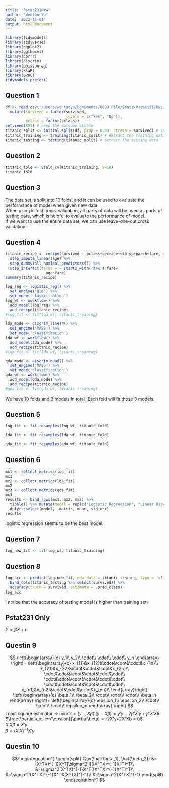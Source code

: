 ```yaml
---
title: "Pstat231HW4"
author: "Wentao Yu"
date: '2022-11-01'
output: html_document
---
```

```r
library(tidymodels)
library(tidyverse)
library(ggplot2)
library(ggthemes)
library(corrr)
library(discrim)
library(poissonreg)
library(klaR)
library(pROC)
tidymodels_prefer()
```
## Question 1
```r
df <- read.csv('/Users/wentaoyu/Documents/UCSB File/Stats/Pstat131/HWs/homework-3/data/titanic.csv') %>%
  mutate(survived = factor(survived, 
                           levels = c("Yes", "No")),
         pclass = factor(pclass))
set.seed(891) # keep the outcome stable
titanic_split <- initial_split(df, prop = 0.80, strata = survived) # split the data and stratified on survived
titanic_training <- training(titanic_split) # extract the training data
titanic_testing <- testing(titanic_split) # extract the testing data
```

## Question 2
```r
titanic_fold <- vfold_cv(titanic_training, v=10)
titanic_fold
```

## Question 3
The data set is split into 10 folds, and it can be used to evaluate the performance of model when given new data. \
When using k-fold cross-validation, all parts of data will be used as parts of testing data, which is helpful to evaluate the performance of model. \
If we want to use the entire data set, we can use leave-one-out cross validation. 

## Question 4
```r
titanic_recipe <- recipe(survived ~ pclass+sex+age+sib_sp+parch+fare, data = titanic_training) %>%
  step_impute_linear(age) %>%
  step_dummy(all_nominal_predictors()) %>% 
  step_interact(terms = ~ starts_with('sex'):fare+
                  age:fare)
summary(titanic_recipe)
```
```r
log_reg <- logistic_reg() %>% 
  set_engine('glm') %>% 
  set_mode('classification')
log_wf <- workflow() %>% 
  add_model(log_reg) %>% 
  add_recipe(titanic_recipe)
#log_fit <- fit(log_wf, titanic_training)
```
```r
lda_mode <- discrim_linear() %>% 
  set_engine('MASS') %>% 
  set_mode('classification')
lda_wf <- workflow() %>% 
  add_model(lda_mode) %>% 
  add_recipe(titanic_recipe)
#lda_fit <- fit(lda_wf, titanic_training)
```
```r
qda_mode <- discrim_quad() %>% 
  set_engine('MASS') %>% 
  set_mode('classification')
qda_wf <- workflow() %>% 
  add_model(qda_mode) %>% 
  add_recipe(titanic_recipe)
#qda_fit <- fit(qda_wf, titanic_training)
```
We have 10 folds and 3 models in total. Each fold will fit those 3 models. 

## Question 5
```r
log_fit <- fit_resamples(log_wf, titanic_fold)
```
```r
lda_fit <- fit_resamples(lda_wf, titanic_fold)
```
```r
qda_fit <- fit_resamples(qda_wf, titanic_fold)
```

## Question 6
```r
mx1 <- collect_metrics(log_fit)
mx1
mx2 <- collect_metrics(lda_fit)
mx2
mx3 <- collect_metrics(qda_fit)
mx3
results <- bind_rows(mx1, mx2, mx3) %>%
  tibble() %>% mutate(model = rep(c("Logistic Regression", "Linear Discrminant Analysis", "Quadratic Discrminant Analysis"), each = 2)) %>%
  dplyr::select(model, .metric, mean, std_err)
results
```
logistic regression seems to be the best model. 

## Question 7
```r
log_new_fit <- fit(log_wf, titanic_training)
```

## Question 8
```r
log_acc <- predict(log_new_fit, new_data = titanic_testing, type = 'class') %>% 
  bind_cols(titanic_testing %>% select(survived)) %>% 
  accuracy(truth = survived, estimate = .pred_class)
log_acc
```
I notice that the accuracy of testing model is higher than training set. 

## Pstat231 Only
$Y = \beta X+\epsilon$

## Questin 9
$$
\left(\begin{array}{c}
y_1\\
y_2\\
\cdot\\
\cdot\\
\cdot\\
y_n
\end{array} \right)=
\left(\begin{array}{c}
x_{11}&x_{12}&\cdot&\cdot&\cdot&x_{1n}\\
x_{21}&x_{22}&\cdot&\cdot&\cdot&x_{2n}\\
\cdot&\cdot&\cdot&\cdot&\cdot&\cdot\\
\cdot&\cdot&\cdot&\cdot&\cdot&\cdot\\
\cdot&\cdot&\cdot&\cdot&\cdot&\cdot\\
x_{n1}&x_{n2}&\cdot&\cdot&\cdot&x_{nn}\\
\end{array}\right)
\left(\begin{array}{c}
\beta_1\\
\beta_2\\
\cdot\\
\cdot\\
\cdot\\
\beta_n
\end{array} \right)+
\left(\begin{array}{c}
\epsilon_1\\
\epsilon_2\\
\cdot\\
\cdot\\
\cdot\\
\epsilon_n
\end{array} \right)
$$
Least square estimator -> min$\epsilon'\epsilon = (y-X\beta)'(y-X\beta) = y'y-2\beta'X'y+\beta'X'X\beta$\
$\frac{\partial\epsilon'\epsilon}{\partial\beta} = -2X'y+2X'Xb = 0$\
$X'X\beta = X'y$\
$\beta = (X'X)^{-1}X'y$

## Questin 10
$$\begin{equation*}
\begin{split}
Cov(\hat{\beta_1}, \hat{\beta_2}) 
  &=(X^TX)^{-1}X^T(\sigma^2 I)((X^TX)^{-1}X^T)^T\\
  &=\sigma^2(X^TX)^{-1}X^T((X^TX)^{-1}X^T)^T\\
  &=\sigma^2(X^TX)^{-1}X^TX(X^TX)^{-1}\\
  &=\sigma^2(X^TX)^{-1}
\end{split}
\end{equation*}
$$









